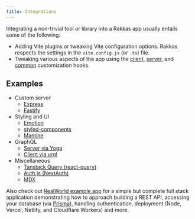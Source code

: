 ```yaml
---
title: Integrations
---
```


Integrating a non-trivial tool or library into a Rakkas app usually entails some of the following:

- Adding Vite plugins or tweaking Vite configuration options. Rakkas respects the settings in the `vite.config.js` (or `.ts`) file.
- Tweaking various aspects of the app using the [client](client-entry), [server](hattip-entry), and [common](common-hooks) customization hooks.

## Examples

- Custom server
  - [Express](https://github.com/rakkasjs/rakkasjs/tree/main/examples/express)
  - [Fastify](https://github.com/rakkasjs/rakkasjs/tree/main/examples/fastify)
- Styling and UI
  - [Emotion](https://github.com/rakkasjs/rakkasjs/tree/main/examples/emotion)
  - [styled-components](https://github.com/rakkasjs/rakkasjs/tree/main/examples/styled-components)
  - [Mantine](https://github.com/rakkasjs/rakkasjs/tree/main/examples/mantine)
- GraphQL
  - [Server via Yoga](https://github.com/rakkasjs/rakkasjs/tree/main/examples/graphql)
  - [Client via urql](https://github.com/rakkasjs/rakkasjs/tree/main/examples/urql)
- Miscellaneous
  - [Tanstack Query (react-query)](https://github.com/rakkasjs/rakkasjs/tree/main/examples/react-query)
  - [Auth.js (NextAuth)](https://github.com/rakkasjs/rakkasjs/tree/main/examples/auth)
  - [MDX](https://github.com/rakkasjs/rakkasjs/tree/main/examples/mdx)

Also check out [RealWorld example app](https://github.com/rakkasjs/rakkas-realworld) for a simple but complete full stack application demonstrating how to approach building a REST API, accessing your database (via [Prisma](https://www.prisma.io)), handling authentication, deployment (Node, Vercel, Netlify, and Cloudflare Workers) and more.
